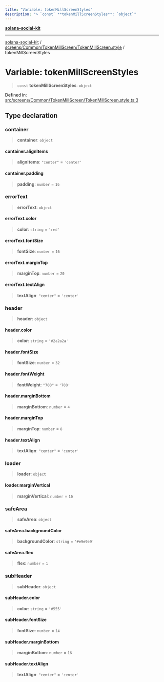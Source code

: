 ```yaml
---
title: "Variable: tokenMillScreenStyles"
description: "> `const` **tokenMillScreenStyles**: `object`"
---
```


[**solana-social-kit**](../../../../../README.mdx)

***

[solana-social-kit](../../../../../README.mdx) / [screens/Common/TokenMillScreen/TokenMillScreen.style](../README.mdx) / tokenMillScreenStyles

# Variable: tokenMillScreenStyles

> `const` **tokenMillScreenStyles**: `object`

Defined in: [src/screens/Common/TokenMillScreen/TokenMillScreen.style.ts:3](https://github.com/SendArcade/solana-social-starter/blob/bd4b3556b8f469c27ebb06f4df65b3a36b43ba3b/src/screens/Common/TokenMillScreen/TokenMillScreen.style.ts#L3)

## Type declaration

### container

> **container**: `object`

#### container.alignItems

> **alignItems**: `"center"` = `'center'`

#### container.padding

> **padding**: `number` = `16`

### errorText

> **errorText**: `object`

#### errorText.color

> **color**: `string` = `'red'`

#### errorText.fontSize

> **fontSize**: `number` = `16`

#### errorText.marginTop

> **marginTop**: `number` = `20`

#### errorText.textAlign

> **textAlign**: `"center"` = `'center'`

### header

> **header**: `object`

#### header.color

> **color**: `string` = `'#2a2a2a'`

#### header.fontSize

> **fontSize**: `number` = `32`

#### header.fontWeight

> **fontWeight**: `"700"` = `'700'`

#### header.marginBottom

> **marginBottom**: `number` = `4`

#### header.marginTop

> **marginTop**: `number` = `8`

#### header.textAlign

> **textAlign**: `"center"` = `'center'`

### loader

> **loader**: `object`

#### loader.marginVertical

> **marginVertical**: `number` = `16`

### safeArea

> **safeArea**: `object`

#### safeArea.backgroundColor

> **backgroundColor**: `string` = `'#e9e9e9'`

#### safeArea.flex

> **flex**: `number` = `1`

### subHeader

> **subHeader**: `object`

#### subHeader.color

> **color**: `string` = `'#555'`

#### subHeader.fontSize

> **fontSize**: `number` = `14`

#### subHeader.marginBottom

> **marginBottom**: `number` = `16`

#### subHeader.textAlign

> **textAlign**: `"center"` = `'center'`

